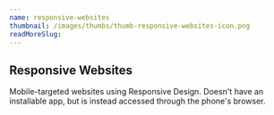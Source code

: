 ```yaml
---
name: responsive-websites
thumbnail: /images/thumbs/thumb-responsive-websites-icon.png
readMoreSlug:
---
```


## Responsive Websites

Mobile-targeted websites using Responsive Design. Doesn't have an installable app, but is instead accessed through the phone's browser.
